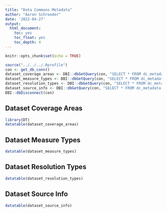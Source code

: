 ```yaml
---
title: "Data Commons Metadata"
author: "Aaron Schroeder"
date: '2022-04-27'
output: 
  html_document:
    toc: yes
    toc_float: yes
    toc_depth: 4
---
```


```r
knitr::opts_chunk$set(echo = TRUE)
```

```r
source("../../../.Rprofile")
con <- get_db_conn()
dataset_coverage_areas <- DBI::dbGetQuery(con, "SELECT * FROM dc_metadata.dataset_coverage_areas")
dataset_measure_types <- DBI::dbGetQuery(con, "SELECT * FROM dc_metadata.dataset_measure_type")
dataset_resolution_types <- DBI::dbGetQuery(con, "SELECT * FROM dc_metadata.dataset_resolution_types")
dataset_source_info <- DBI::dbGetQuery(con, "SELECT * FROM dc_metadata.dataset_source_info")
DBI::dbDisconnect(con)
```

## Dataset Coverage Areas

```r
library(DT)
datatable(dataset_coverage_areas)
```

## Dataset Measure Types

```r
datatable(dataset_measure_types)
```

## Dataset Resolution Types

```r
datatable(dataset_resolution_types)
```

## Dataset Source Info

```r
datatable(dataset_source_info)
```
